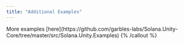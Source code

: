 ```yaml
---
title: "Additional Examples"
---
```


<Card title="Additional Examples" icon="lightbulb" iconType="duotone">
  More examples [here](https://github.com/garbles-labs/Solana.Unity-Core/tree/master/src/Solana.Unity.Examples) {% /callout %}
</Card>